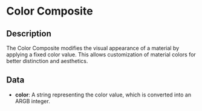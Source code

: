 # Color Composite

## Description

  
The Color Composite modifies the visual appearance of a material by applying a fixed color value.This allows customization of material colors for better distinction and aesthetics.

## Data

- **color**:  A string representing the color value, which is converted into an ARGB integer.

